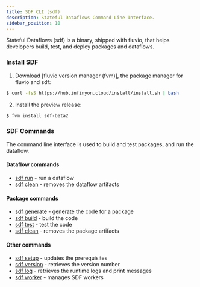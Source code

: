```yaml
---
title: SDF CLI (sdf)
description: Stateful Dataflows Command Line Interface.
sidebar_position: 10
---
```


Stateful Dataflows (sdf) is a binary, shipped with fluvio, that helps developers build, test, and deploy packages and dataflows.

### Install SDF

1. Download [fluvio version manager (fvm)], the package manager for fluvio and sdf:

```bash copy="fl"
$ curl -fsS https://hub.infinyon.cloud/install/install.sh | bash
```

2. Install the preview release:

```bash copy="fl"
$ fvm install sdf-beta2
```

### SDF Commands

The command line interface is used to build and test packages, and run the dataflow.

#### Dataflow commands

* [sdf run] - run a dataflow
* [sdf clean] - removes the dataflow artifacts

#### Package commands

* [sdf generate] - generate the code for a package
* [sdf build] - build the code
* [sdf test] - test the code
* [sdf clean] - removes the package artifacts

#### Other commands

* [sdf setup] - updates the prerequisites
* [sdf version] - retrieves the version number
* [sdf log] - retrieves the runtime logs and print messages
* [sdf worker] - manages SDF workers

[sdf run]: run.mdx
[sdf clean]: clean.mdx
[sdf generate]: generate.mdx
[sdf build]: build.mdx
[sdf test]: test.mdx
[sdf setup]: setup.mdx
[sdf version]: version.mdx
[sdf log]: log.mdx
[sdf worker]: worker/
